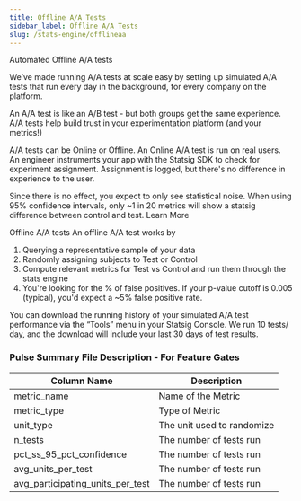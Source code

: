 ```yaml
---
title: Offline A/A Tests
sidebar_label: Offline A/A Tests
slug: /stats-engine/offlineaa
---
```


Automated Offline A/A tests

 We’ve made running A/A tests at scale easy by setting up simulated A/A tests that run every day in the background, for every company on the platform. 

An A/A test is like an A/B test - but both groups get the same experience. A/A tests help build trust in your experimentation platform (and your metrics!)

A/A tests can be Online or Offline. An Online A/A test is run on real users. An engineer instruments your app with the Statsig SDK to check for experiment assignment. Assignment is logged, but there's no difference in experience to the user. 

Since there is no effect, you expect to only see statistical noise. When using 95% confidence intervals, only ~1 in 20 metrics will show a statsig difference between control and test. Learn More

Offline A/A tests 
An offline A/A test works by 
1. Querying a representative sample of your data
2. Randomly assigning subjects to Test or Control
3. Compute relevant metrics for Test vs Control and run them through the stats engine
4. You're looking for the % of false positives. If your p-value cutoff is 0.005 (typical), you'd expect a ~5% false positive rate.

You can download the running history of your simulated A/A test performance via the “Tools” menu in your Statsig Console. We run 10 tests/ day, and the download will include your last 30 days of test results.  

### Pulse Summary File Description - For Feature Gates

| Column Name      | Description                                                                                                                                                                                                            |
| ---------------- | ---------------------------------------------------------------------------------------------------------------------------------------------------------------------------------------------------------------------- |
| metric_name             | Name of the Metric                                                                                                                                                                                 |
| metric_type | Type of Metric                                                                                                                     
| unit_type | The unit used to randomize
| n_tests | The number of tests run
| pct_ss_95_pct_confidence | The number of tests run 
| avg_units_per_test | The number of tests run  
| avg_participating_units_per_test | The number of tests run   

